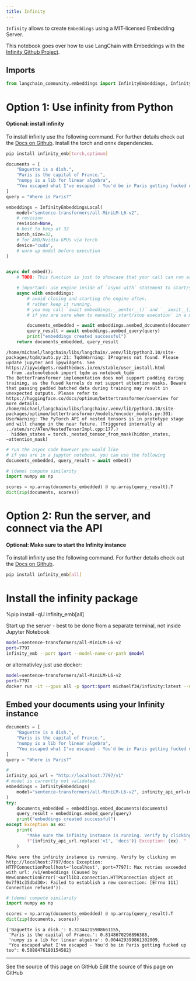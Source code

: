```yaml
---
title: Infinity
---
```


`Infinity` allows to create `Embeddings` using a MIT-licensed Embedding Server.

This notebook goes over how to use LangChain with Embeddings with the [Infinity Github Project](https://github.com/michaelfeil/infinity).

## Imports

```python
from langchain_community.embeddings import InfinityEmbeddings, InfinityEmbeddingsLocal
```

# Option 1: Use infinity from Python

#### Optional: install infinity

To install infinity use the following command. For further details check out the [Docs on Github](https://github.com/michaelfeil/infinity).
Install the torch and onnx dependencies.

```bash
pip install infinity_emb[torch,optimum]
```

```python
documents = [
    "Baguette is a dish.",
    "Paris is the capital of France.",
    "numpy is a lib for linear algebra",
    "You escaped what I've escaped - You'd be in Paris getting fucked up too",
]
query = "Where is Paris?"
```

```python
embeddings = InfinityEmbeddingsLocal(
    model="sentence-transformers/all-MiniLM-L6-v2",
    # revision
    revision=None,
    # best to keep at 32
    batch_size=32,
    # for AMD/Nvidia GPUs via torch
    device="cuda",
    # warm up model before execution
)


async def embed():
    # TODO: This function is just to showcase that your call can run async.

    # important: use engine inside of `async with` statement to start/stop the batching engine.
    async with embeddings:
        # avoid closing and starting the engine often.
        # rather keep it running.
        # you may call `await embeddings.__aenter__()` and `__aexit__()
        # if you are sure when to manually start/stop execution` in a more granular way

        documents_embedded = await embeddings.aembed_documents(documents)
        query_result = await embeddings.aembed_query(query)
        print("embeddings created successful")
    return documents_embedded, query_result
```

```output
/home/michael/langchain/libs/langchain/.venv/lib/python3.10/site-packages/tqdm/auto.py:21: TqdmWarning: IProgress not found. Please update jupyter and ipywidgets. See https://ipywidgets.readthedocs.io/en/stable/user_install.html
  from .autonotebook import tqdm as notebook_tqdm
The BetterTransformer implementation does not support padding during training, as the fused kernels do not support attention masks. Beware that passing padded batched data during training may result in unexpected outputs. Please refer to https://huggingface.co/docs/optimum/bettertransformer/overview for more details.
/home/michael/langchain/libs/langchain/.venv/lib/python3.10/site-packages/optimum/bettertransformer/models/encoder_models.py:301: UserWarning: The PyTorch API of nested tensors is in prototype stage and will change in the near future. (Triggered internally at ../aten/src/ATen/NestedTensorImpl.cpp:177.)
  hidden_states = torch._nested_tensor_from_mask(hidden_states, ~attention_mask)
```

```python
# run the async code however you would like
# if you are in a jupyter notebook, you can use the following
documents_embedded, query_result = await embed()
```

```python
# (demo) compute similarity
import numpy as np

scores = np.array(documents_embedded) @ np.array(query_result).T
dict(zip(documents, scores))
```

# Option 2: Run the server, and connect via the API

#### Optional: Make sure to start the Infinity instance

To install infinity use the following command. For further details check out the [Docs on Github](https://github.com/michaelfeil/infinity).

```bash
pip install infinity_emb[all]
```

# Install the infinity package

%pip install -qU  infinity_emb[all]

Start up the server - best to be done from a separate terminal, not inside Jupyter Notebook

```bash
model=sentence-transformers/all-MiniLM-L6-v2
port=7797
infinity_emb --port $port --model-name-or-path $model
```

or alternativley just use docker:

```bash
model=sentence-transformers/all-MiniLM-L6-v2
port=7797
docker run -it --gpus all -p $port:$port michaelf34/infinity:latest --model-name-or-path $model --port $port
```

## Embed your documents using your Infinity instance

```python
documents = [
    "Baguette is a dish.",
    "Paris is the capital of France.",
    "numpy is a lib for linear algebra",
    "You escaped what I've escaped - You'd be in Paris getting fucked up too",
]
query = "Where is Paris?"
```

```python
#
infinity_api_url = "http://localhost:7797/v1"
# model is currently not validated.
embeddings = InfinityEmbeddings(
    model="sentence-transformers/all-MiniLM-L6-v2", infinity_api_url=infinity_api_url
)
try:
    documents_embedded = embeddings.embed_documents(documents)
    query_result = embeddings.embed_query(query)
    print("embeddings created successful")
except Exception as ex:
    print(
        "Make sure the infinity instance is running. Verify by clicking on "
        f"{infinity_api_url.replace('v1', 'docs')} Exception: {ex}. "
    )
```

```output
Make sure the infinity instance is running. Verify by clicking on http://localhost:7797/docs Exception: HTTPConnectionPool(host='localhost', port=7797): Max retries exceeded with url: /v1/embeddings (Caused by NewConnectionError('<urllib3.connection.HTTPConnection object at 0x7f91c35dbd30>: Failed to establish a new connection: [Errno 111] Connection refused')).
```

```python
# (demo) compute similarity
import numpy as np

scores = np.array(documents_embedded) @ np.array(query_result).T
dict(zip(documents, scores))
```

```output
{'Baguette is a dish.': 0.31344215908661155,
 'Paris is the capital of France.': 0.8148670296896388,
 'numpy is a lib for linear algebra': 0.004429399861302009,
 "You escaped what I've escaped - You'd be in Paris getting fucked up too": 0.5088476180154582}
```

---

<CardGroup cols={2}>
  <Card title="View Source" icon="eye" href="https://github.com/langchain-ai/docs/blob/main/src/oss/python/integrations/text_embedding/infinity.mdx">
    See the source of this page on GitHub
  </Card>
  <Card title="Edit Source" icon="pen-to-square" href="https://github.com/langchain-ai/docs/edit/main/src/oss/python/integrations/text_embedding/infinity.mdx">
    Edit the source of this page on GitHub
  </Card>
</CardGroup>
